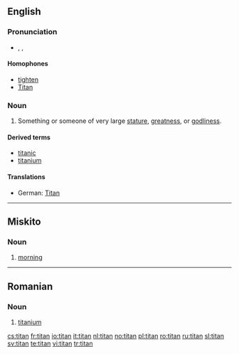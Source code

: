 {{see|Titan}}
==English==

===Pronunciation===
*{{enPR|tīʹtən}}, {{IPA|/ˈtaɪtən/}}, {{SAMPA|/"taIt@n/}}

====Homophones====
*[[tighten]]
*[[Titan]]

===Noun===
{{en-noun}}

# Something or someone of very large [[stature]], [[greatness]], or [[godliness]].

====Derived terms====
*[[titanic]]
*[[titanium]]

====Translations====
{{trans-top|someting or someone large in stature, greatness or godliness}}
*German: [[Titan]] {{m}}
{{trans-mid}}
{{trans-bottom}}

----

==Miskito==

===Noun===
{{infl|miq|noun}}

# [[morning]]

----

==Romanian==

===Noun===
{{infl|ro|noun}}

# [[titanium]]

[[cs:titan]]
[[fr:titan]]
[[io:titan]]
[[it:titan]]
[[nl:titan]]
[[no:titan]]
[[pl:titan]]
[[ro:titan]]
[[ru:titan]]
[[sl:titan]]
[[sv:titan]]
[[te:titan]]
[[vi:titan]]
[[tr:titan]]